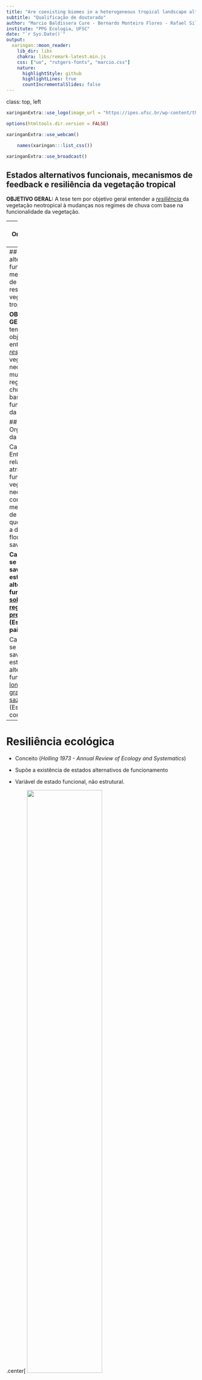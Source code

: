 ```yaml
---
title: "Are coexisting biomes in a heterogeneous tropical landscape alternative stable states?"
subtitle: "Qualificação de doutorado"
author: "Marcio Baldissera Cure - Bernardo Monteiro Flores - Rafael Silva Oliveira - Marina Hirota"
institute: "PPG Ecologia, UFSC"
date: "`r Sys.Date()`"
output:
  xaringan::moon_reader:
    lib_dir: libs
    chakra: libs/remark-latest.min.js
    css: ["uo", "rutgers-fonts", "marcio.css"]
    nature:
      highlightStyle: github
      highlightLines: true
      countIncrementalSlides: false
---
```

class: top, left

```r
xaringanExtra::use_logo(image_url = "https://ipes.ufsc.br/wp-content/themes/ipes-v1/images/logotipo.png")
```

```r
options(htmltools.dir.version = FALSE)
```

```r
xaringanExtra::use_webcam()
```

```r
	names(xaringan:::list_css())
```

```r
xaringanExtra::use_broadcast()
```
## Estados alternativos funcionais, mecanismos de feedback e resiliência da vegetação tropical

**OBJETIVO GERAL:** A tese tem por objetivo geral entender a <i> <u >resiliência </i> </u> da vegetação neotropical à mudanças nos regimes de chuva com base na funcionalidade da vegetação.

--
## Organização da tese

Cap I. Entender a relação dos atributos funcionais da vegetação neotropical com os mechanismos de feedbacks que governam a dinâmica de florestas e savannas.

Cap II. Testar se florestas e savannas são estados alternativos funcionais <u> sob o mesmo regime de precipitação. </u> (Escala da paisagem)

Cap III. Testar se florestas e savannas são estados alternativos funcionais <u> ao longo de um gradiente de sazonalidade. </u> (Escala continental)
---
## Estados alternativos funcionais, mecanismos de feedback e resiliência da vegetação tropical

**OBJETIVO GERAL**: A tese tem por objetivo geral entender a <u> <i> resiliência </u> </i> da vegetação neotropical à mudanças nos regimes de chuva com base na funcionalidade da vegetação.

## Organização da tese

Cap I. Entender a relação dos atributos funcionais da vegetação neotropical com os mechanismos de feedbacks que governam a dinâmica de florestas e savannas.

**Cap II. Testar se florestas e savannas são estados alternativos funcionais <u> sob o mesmo regime de precipitação. </u> (Escala da paisagem)**

Cap III. Testar se florestas e savannas são estados alternativos funcionais <u> ao longo de um gradiente de sazonalidade. </u> (Escala continental)

---
# Resiliência ecológica

- Conceito (*Holling 1973 - Annual Review of Ecology and Systematics*)

- Supõe a existência de estados alternativos de funcionamento

- Variável de estado funcional, não estrutural.


.center[
<img width="63%" src="https://www.researchgate.net/publication/327634844/figure/fig2/AS:670575961833474@1536889176130/The-theoretical-ball-and-cup-diagram-used-to-depict-ecological-resilience-as-introduced.png"/>

*Keane et al 2018 - Ecosphere*
]
---

## Savanas e Florestas na região tropical

- São estados alternativos em termos de estrutura da vegetação (cobertura do dossel) determinados parcialmente pela PMA (*Hirota et al 2011 - Science*). 

```r
knitr::include_graphics("img/hirota.jpg")
```
---
class: top, left
# Sob o mesmo regime de precipitação

- __Savannas__ e __florestas__ dividem a mesma paisagem e sua distribuição é determinada pelo regime de fogo, disponibilidade de água e características do solo.

```r
knitr::include_graphics("img/staalflores.png")
```

  *Ferreira et al (2007); Dantas et al (2016); Veenendaal et al (2018); Pausas et al (2020); Bernardino et al (2021)*

---
class: top, center

# Estrutura *vs*  funcionalidade

- Estudos sugerem que o funcionamento da vegetação seja correspondente à estrutura. (*Dantas et al 2015; Xu et al 2016; Bernardino et al 2021*)

- Florestas e savannas são estados alternativos funcionais controlados por fogo (Área basal, BT, SLA, WD,  como proxy da funcionalidade) (*Dantas et al 2015; Bernardino et al 2021*).


.center[
<img width="35%" src="img/xu2016.png"/>
__
<img width = "20%" src = "img/dantas20215_fig_1.png"/>
]

---
class: top, left

## Cerrado *stricto sensu*

- A cobertura do dossel varia de 5 a 60%

- Presença de gramíneas

<img width="32%" src="img/IMG_20190416_131351.jpg"/>
<img width="33%" src="img/IMG_20190418_113650.jpg"/>
<img width="33%" src="img/IMG_20190420_103919.jpg"/>
                                    Fotos de MBC (2019)
                  

---
class: top, left

## Mata de Galeria

<img width="32%" src="img/IMG_20190430_111056.jpg"/>
<img width="33%" src="img/IMG_20190428_152559.jpg"/>
<img width="33%" src="img/IMG_20190503_153610.jpg"/>

Fotos de MBC (2019)


---

## Mas não é só isso...

--

- Além das savannas e das florestas úmidas, também existem as matas secas. 

```r

knitr::include_graphics("https://www.frontiersin.org/files/Articles/391790/fevo-06-00104-HTML-r1/image_m/fevo-06-00104-g001.jpg")

```

---
class: top, left

## Mata seca

- Vegetação relacionada com solos calcáreos com maior fertilidade.


<img width="32%" src="img/WhatsApp Image 2021-04-22 at 11.20.44.jpeg"/>
<img width="33%" src="img/MS1.jpeg"/>
<img width="33%" src="img/ms2.jpeg"/>
Da esquerda para a direita, respectivamente, imagem de: Sr Gerson (proprietário da área); MBC; André Giles

---
class: top, left

## Diferentes tipos de vegetação respondem de forma diferente às perturbações.


- Os diferentes tipos de vegetação possuem composição de espécies particulares e, portanto, características funcionais diferentes;


- Por possuirem características funcionais diferentes, também interagem com o ambiente de forma diferente.

```r
knitr::include_graphics("https://beduka.com/blog/wp-content/uploads/2019/03/Qual-a-import%C3%A2ncia-dos-biomas-brasileiros.jpg")
```

*Tilman (2001); Charles-Dominique et al (2015); Yin et al (2014); Berdugo et al (2017); Staver et al (2020)*

---
class: top, left

# Produtividade primária como um proxy do funcionamento da vegetação

- Produção primária bruta é uma função básica para os ecossistemas e pode ser inferida por índices derivados de imagens de satélite *Biudes et al (2021)*.

```r
knitr::include_graphics("img/biudes2021.png")
```

---
## CAPÍTULO I: 
### **Pergunta:** Mata seca, mata de galeria e savanas sob um mesmo regime de precipitação são estados alternativos funcionais? 

--
***

### **Hipótese:** São estados alternativos funcionais se: **(a)** forem funcionalmente diferentes e **(b)** se estiverem sob mesmas condições de solo e de disponibilidade de água.

.center[
<img width="85%" src = "img/chave alternative stable states.png"  />
]


---
class: top, left

# Métodos
*** Local do estudo***

- Diferentes tipos de vegetação coexistindo na mesma paisagem e sob o mesmo regime de chuvas.

```r
knitr::include_graphics("img/Figure_1_NOVA.png")
```

---
# Mapa interativo pra situar o PNCV

```r
library(leaflet)
leaflet() %>% addTiles() %>% setView(-47.4, -14.0285, zoom = 9)
```

---

class: top, left

# Métodos

**Obtenção dos *Dados de campo***

- 10 parcelas em cada fitofisionomia (200 m² cada);

- Cobertura do dossel usando o densiômetro florestal côncavo;

- Coleta de solo.

<img width="32%" src="img/WhatsApp Image 2021-07-15 at 17.06.39.jpeg"/>
<img width="32%" src="img/WhatsApp Image 2021-07-15 at 17.11.41.jpeg"/>
<img width="32%" src="img/IMG_20190420_110336.jpg"/>

---

class: top, left

# Métodos

**Obtenção dos *Dados remotos***

- [Landsat 8 OLI (Abril 2013 - Junho 2018)](https://earthexplorer.usgs.gov/)

-  [CHIRPS](https://data.chc.ucsb.edu/products/CHIRPS-2.0/).

```r
knitr::include_graphics("https://prd-wret.s3.us-west-2.amazonaws.com/assets/palladium/production/s3fs-public/styles/side_image/public/thumbnails/image/Landsat_8_%28LDCM%29_Satellite_over_Earth%2C%20Wiki%20Commons.jpg")
```

---
class: top, left

# Métodos

**Análises**

- Acoplamento = Correlação de Kendall entre chuva média mensal e EVI2 médio mensal; 

- Magnitude do acoplamento = valor absoluto do acoplamento (*sem o sinal*);

- Atraso (**lag**) na maior resposta (acoplamento máximo) da vegetação de zero a seis meses;

--

- PCA para reduzir variáveis do solo em duas dimensões;

--

- Regressão linear simples: acoplamento ~ atributos do solo/PC1;

--

- Teste de Kruskal-Wallis e teste a posteriori de Nemenyi para testar diferenças entre as fitofisionomias.

--

- Teste de Mann-Kendall para medir a tendência do EVI2 na estação seca.

---
class: top, left

# Resultados

**Comportamento do EVI2**

```r
knitr::include_graphics("img/Figure_2.png")
```

---
class: top, left

# Resultados

**Acoplamento e atraso na resposta**

```r
knitr::include_graphics("img/Figure_3_NOVA.png")
```

---
class: top, left

# Resultados

**Tendência na estação seca**

```r
knitr::include_graphics("img/Figure_4_NOVA.png")
```
---
class: top, left

# Resultados

**Condições abióticas locais: solo**


```r
knitr::include_graphics("img/SM6.png")
```

---
class: top, left
# Resultados

**Solo explica respostas**

```r
knitr::include_graphics("img/Figure_5.png")
```

---
class: top, left
# Resultados

**Disponibilidade de água**

<img width="42%" src="img/root_depth.png"/>
<img width="55%" src="img/water_table_depth.png"/>


---
class: top, left
# Discussão

## Mata de galeria aumenta o greenness na estação seca;

.center[
<img width="50%" src="img/amazon_green.png"/>    
]
---
class:top, center
.left[
# Discussão
]

### Algumas plantas são tolerantes ao alagamento

<img width="42%" src="img/flood_tolerance_1.png"/>
<img width="52%" src="img/flood_tolerance_2.png"/> 

--

### ...mas há limitações na estação chuvosa

<img width="32%" src="img/schongart.png"/>
<img width="32%" src="img/leadwetness.png"/>
<img width="32%" src="img/clouds.png"/>

---
class: top, left
# Discussão

## Savanna não é sensível à diminuição da precipitação durante a estação seca;

- Diversidade de estratégias de resistência à seca;
- Acesso à água;
- Facilitação;

<img width="32%" src="img/strategy1.png"/>
<img width="33%" src="img/strategy2.png"/>
<img width="33%" src="img/guiga.png"/>

---

## Mata seca é mais responsiva que as outras vegetações.

- Estratégias diferentes permitem complementariedade de nicho;

- Deciduidade depende da fertilidade do solo;

- Ontogenia têm papel importante na estruturação da vegetação e nas respostas à seca.

<img width="32%" src="img/dry for.png"/>
<img width="32%" src="img/dry for 2.png"/>
<img width="32%" src="img/dry for 3.png"/>

---
class: top, left

# Discussão

## Implicações pra transição dos biomas: estabilidade e resiliência

- Quem pode avançar sobre quem?

<img width="35%" src="img/final fig.jpeg"/>
<img width="30%" src="img/gallery1.png"/>
<img width="30%" src="img/gallery2.png"/>

---
class: top, left
.center[
# Conclusão]
___

### 1. Tipos de vegetação são diferentes funcionalmente;

***

### 2. Mas não são estados alternativos funcionais na escala de paisagem, pois não estão nas mesmas condições de solo nem de disponibilidade de água.

```r
 knitr::include_graphics("img/chave alternative stable states.png")
```

---
class: top, left
##  __Tá, mas qual a novidade?__

## Novidade metodológica


### A funcionalidade não é medida por atributos funcionais e sim pela resposta à oscilações na chuva.

***

### Proxy de funcionalidade capta resposta da vegetação ao longo do tempo;

***

### Não há necessidade de se criar um gradiente de condições artificial ao se utilizar um gradiente espacial de alguma condição para representar sua variação no tempo.

***

## Contribuição ao arcabouço de conhecimento

### Mostramos que matas secas, matas de galeria e savanas são funcionalmente diferetes e que não são estados alternativos funcionais sob o mesmo regime de precipitação.

---
## Agradecimentos


<img width="22%" src="http://www.fapesc.sc.gov.br/wp-content/uploads/2020/02/Logo-FAPESC-pb.png"/>
<img width="22%" src="https://www.funbio.org.br/wp-content/themes/funbio/images/funbio-logo-min.png"/>
<img width="30%" src="https://ipes.ufsc.br/wp-content/themes/ipes-v1/images/logotipo.png"/>
<img width="22%" src="https://d15mvavv27jnvy.cloudfront.net//66e54aca29b651c12caa01d637d0db0d.jpg"/>

****

# E a todos os coleguinhas que ajudaram em campo e em discussões no laboratório ou pela internet mesmo. =)

---
class: top, left

# Capítulo I

- Interação da vegetação com seu ambiente depende dos atributos funcionais;

- Estas interações vão determinar os mecanismos de feedback que dão autoorganização aos sistemas;

- Resiliência depende do balanço entre feedbacks positivos e feedbacks negativos.

***

### **Pergunta:** Qual a relação dos atributos funcionais da vegetação neotropical com os mechanismos de feedbacks que governam a dinâmica de florestas e savannas?
***
### **Hipótese:** Os atributos funcionais são fundamentais para entender a resiliência de florestas e savannas às mudanças graduais das condições ambientais e às perturbações pontuais.
---
class: top, left

# Capítulo III

- Há indícios de que Florestas e savannas submetidos à condições mais variáveis sejam mais resilientes (*Ciemer et al 2019 - Nature Geoscience*).


***

<img width="100%" src="img/ciemer_fig2.png"/>

--

### **Pergunta:** As respostas fenológicas (acoplamento, sd do evi, média do evi, amplitude do evi) dos tipos de vegetação na escala continental dependem do regime de precipitação (MAP, MSI, cv) como a estrutura do dossel depende?
***
### **Hipótese:** As respostas dos diferentes tipos de vegetação mudam com mudanças no regime de precipitação.

